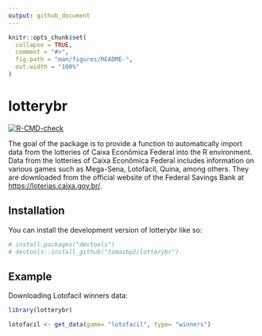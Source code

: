 ```yaml
---
output: github_document
---
```


<!-- README.md is generated from README.Rmd. Please edit that file -->

```r
knitr::opts_chunk$set(
  collapse = TRUE,
  comment = "#>",
  fig.path = "man/figures/README-",
  out.width = "100%"
)
```

# lotterybr

<!-- badges: start -->
[![R-CMD-check](https://github.com/tomasbp2/lotterybr/actions/workflows/R-CMD-check.yaml/badge.svg)](https://github.com/tomasbp2/lotterybr/actions/workflows/R-CMD-check.yaml)
<!-- badges: end -->

The goal of the package is to provide a function to automatically import data from the lotteries of Caixa Econômica Federal into the R environment. Data from the lotteries of Caixa Econômica Federal includes information on various games such as Mega-Sena, Lotofácil, Quina, among others. They are downloaded from the official website of the Federal Savings Bank at <https://loterias.caixa.gov.br/>.

## Installation

You can install the development version of lotterybr like so:

``` r
# install.packages("devtools")
# devtools::install_github("tomasbp2/lotterybr")
```

## Example

Downloading Lotofacil winners data:

```r

library(lotterybr)

lotofacil <- get_data(game= "lotofacil", type= "winners")

```
